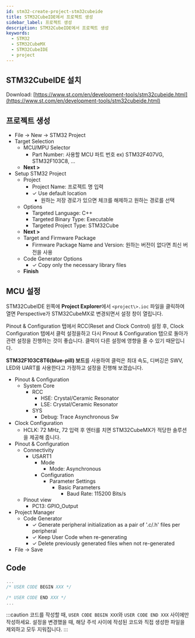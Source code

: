 ```yaml
---
id: stm32-create-project-stm32cubeide
title: STM32CubeIDE에서 프로젝트 생성
sidebar_label: 프로젝트 생성
description: STM32CubeIDE에서 프로젝트 생성
keywords:
  - STM32
  - STM32CubeMX
  - STM32CubeIDE
  - project
---
```


## STM32CubeIDE 설치

Download: [https://www.st.com/en/development-tools/stm32cubeide.html](https://www.st.com/en/development-tools/stm32cubeide.html)

## 프로젝트 생성

- File -\> New -\> STM32 Project
- Target Selection
  - MCU/MPU Selector
    - Part Number: 사용할 MCU 파트 번호 ex) STM32F407VG, STM32F103C8, ...
  - **Next \>**
- Setup STM32 Project
  - Project
    - Project Name: 프로젝트 명 입력
    - ✓ Use default location
      - 원하는 저장 경로가 있으면 체크를 해제하고 원하는 경로를 선택
  - Options
    - Targeted Language: C++
    - Targeted Binary Type: Executable
    - Targeted Project Type: STM32Cube
  - **Next \>**
  - Target and Firmware Package
    - Firmware Package Name and Version: 원하는 버전이 없다면 최신 버전을 사용
  - Code Generator Options
    - ✓ Copy only the necessary library files
  - **Finish**

## MCU 설정

STM32CubeIDE 왼쪽에 **Project Explorer**에서 `<project\>.ioc` 파일을 클릭하여 열면 Perspective가 STM32CubeMX로 변경되면서 설정 창이 열립니다.

Pinout & Configuration 탭에서 RCC(Reset and Clock Control) 설정 후, Clock Configuration 탭에서 클럭 설정을하고 다시 Pinout & Configuration 탭으로 돌아가 관련 설정을 진행하는 것이 좋습니다. 클럭이 다른 설정에 영향을 줄 수 있기 때문입니다.

**STM32F103C8T6(blue-pill) 보드**를 사용하여 클럭은 최대 속도, 디버깅은 SWV, LED와 UART를 사용한다고 가정하고 설정을 진행해 보겠습니다.

- Pinout & Configuration
  - System Core
    - RCC
      - HSE: Crystal/Ceramic Resonator
      - LSE: Crystal/Ceramic Resonator
    - SYS
      - Debug: Trace Asynchronous Sw
- Clock Configuration
  - HCLK: 72 MHz, 72 입력 후 엔터를 치면 STM32CubeMX가 적당한 솔루션을 제공해 줍니다.
- Pinout & Configuration
  - Connectivity
    - USART1
      - Mode
        - Mode: Asynchronous
      - Configuration
        - Parameter Settings
          - Basic Parameters
            - Baud Rate: 115200 Bits/s
  - Pinout view
    - PC13: GPIO_Output
- Project Manager
  - Code Generator
    - ✓ Generate peripheral initialization as a pair of '.c/.h' files per peripheral
    - ✓ Keep User Code when re-generating
    - ✓ Delete previously generated files when not re-generated
- File -\> Save

## Code

```c title="main.c"
...
/* USER CODE BEGIN XXX */

/* USER CODE END XXX */
...
```

:::caution
코드를 작성할 때, `USER CODE BEGIN XXX`와 `USER CODE END XXX` 사이에만 작성하세요. 설정을 변경했을 때, 해당 주석 사이에 작성된 코드와 직접 생성한 파일을 제외하고 모두 지워집니다.
:::
